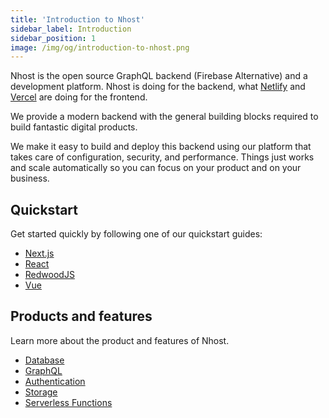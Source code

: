 ```yaml
---
title: 'Introduction to Nhost'
sidebar_label: Introduction
sidebar_position: 1
image: /img/og/introduction-to-nhost.png
---
```


Nhost is the open source GraphQL backend (Firebase Alternative) and a development platform. Nhost is doing for the backend, what [Netlify](https://netlify.com/) and [Vercel](https://vercel.com/) are doing for the frontend.

We provide a modern backend with the general building blocks required to build fantastic digital products.

We make it easy to build and deploy this backend using our platform that takes care of configuration, security, and performance. Things just works and scale automatically so you can focus on your product and on your business.

## Quickstart

Get started quickly by following one of our quickstart guides:

- [Next.js](/platform/quickstarts/nextjs)
- [React](/platform/quickstarts/react)
- [RedwoodJS](/platform/quickstarts/redwoodjs)
- [Vue](/platform/quickstarts/vue)

## Products and features

Learn more about the product and features of Nhost.

- [Database](/platform/database)
- [GraphQL](/platform/graphql)
- [Authentication](/platform/authentication)
- [Storage](/platform/storage)
- [Serverless Functions](/platform/serverless-functions)
